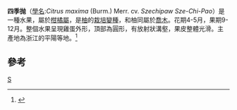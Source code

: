 {{Infraspeciesbox
| genus = Citrus
| species = maxima
| species_link = 柚
| varietas = Szechipaw Sze-Chi-Pao
| authority = 
}}
'''四季抛'''（[[三名法|學名]]:''Citrus maxima'' (Burm.) Merr. cv. ''Szechipaw Sze-Chi-Pao''）是一種水果，屬於[[柑橘屬|柑橘屬]]，是[[柚|柚]]的[[栽培品种|栽培變種]]，和柚同屬於[[喬木|喬木]]。花期4-5月，果期9-12月。整個水果呈現雞蛋外形，頂部為圓形，有放射狀溝壑，果皮整體光滑。主產地為浙江的平陽等地。<ref>{{Cite web |url=http://frps.eflora.cn/frps/Citrus%20maxima%20cv.%20Tomentosa |title=中國植物誌關於''Citrus maxima'' (Burm.) Merr. cv. ''Szechipaw Sze-Chi-Pao''的記載 |accessdate=2013-11-18 |archive-date=2015-01-29 |archive-url=https://web.archive.org/web/20150129115805/http://frps.eflora.cn/frps/Citrus%20maxima%20cv.%20Tomentosa |dead-url=no }}</ref>

== 參考 ==
{{reflist}}

{{Citrus}}
{{taxonbar}}

[[Category:柑橘屬|S]]